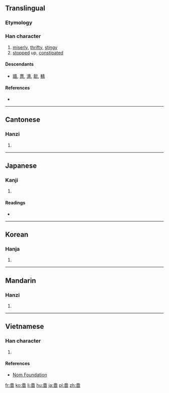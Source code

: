 {{also|啬}}
==Translingual==

===Etymology===
{{Han compound|來|㐭|t1=come|t2=hide|ls=ic}}

===Han character===
{{Han char|rn=30|rad=口|as=10|sn=13|four=4060<sub>1</sub>|canj=土人田口 (GOWR)}}

# [[miserly]], [[thrifty]], [[stingy]]
# [[stopped]] up, [[constipate]]d

====Descendants====
* [[牆]], [[薔]], [[濇]], [[㱇]], [[轖]]

====References====
* {{Han ref|kx=0202.050|dkj=04053|dj=0424.320|hdz=10665.110|uh=55C7|ud=21959|bh=B6DE|bd=46814}}

----

==Cantonese==

===Hanzi===
{{yue-hanzi|jyut=|y=sik1|sim=啬}}

# {{defn|lang=yue|sort=口10}}

----

==Japanese==

===Kanji===
{{ja-kanji|grade=|rs=口10}}

# {{defn|lang=ja|sort=口10}}

====Readings====
* {{ja-readings|on=[[しょく]] (shoku)|kun=[[おしむ]] (oshimu), [[やぶさか]] (yabusaka)}}

----

==Korean==

===Hanja===
{{ko-hanja|hangeul=색|rv=saek|mr=saek}}

# {{defn|lang=ko|sort=口10}}

----

==Mandarin==

===Hanzi===
{{cmn-hanzi|sim=啬|pin=[[sè]] ([[se4]]), [[gòng]] ([[gong4]])|wg=se<sup>4</sup>, kung<sup>4</sup>}}

# {{defn|lang=cmn|sort=口10}}

----

==Vietnamese==

===Han character===
{{vi-hantu|[[sắc]]|rs=口10}}

# {{defn|lang=vi|sort=口10}}

====References====
*[http://nomfoundation.org/common/nom_details.php?codepoint=55c7 Nom Foundation]

[[fr:嗇]]
[[ko:嗇]]
[[li:嗇]]
[[hu:嗇]]
[[ja:嗇]]
[[pl:嗇]]
[[zh:嗇]]